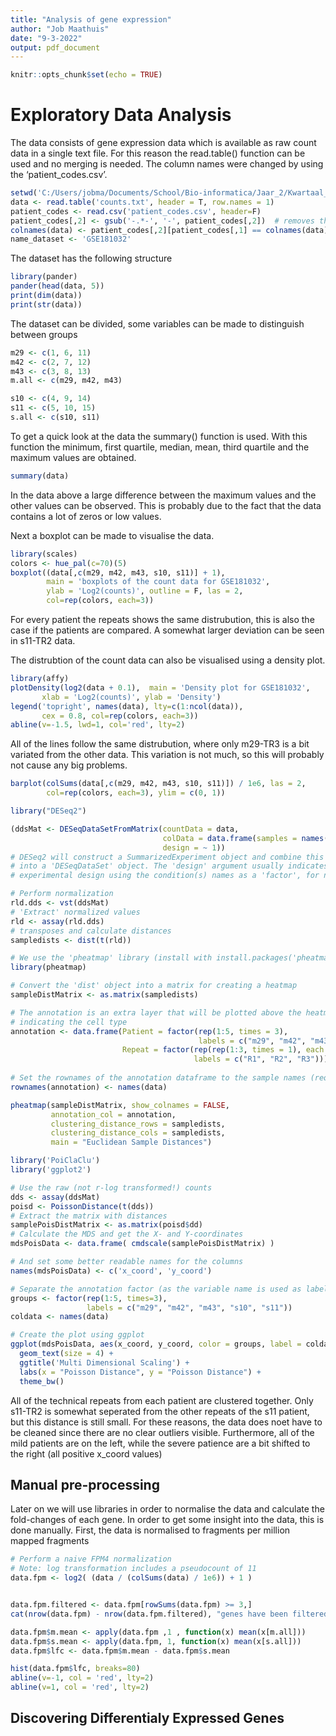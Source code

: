 ```yaml
---
title: "Analysis of gene expression"
author: "Job Maathuis"
date: "9-3-2022"
output: pdf_document
---
```


```r
knitr::opts_chunk$set(echo = TRUE)
```
#  Exploratory Data Analysis

The data consists of gene expression data which is available as raw count data in a single text file. For this reason the read.table() function can be used and no merging is needed. The column names were changed by using the 'patient_codes.csv'.

```r

setwd('C:/Users/jobma/Documents/School/Bio-informatica/Jaar_2/Kwartaal_3/practicum/')
data <- read.table('counts.txt', header = T, row.names = 1)
patient_codes <- read.csv('patient_codes.csv', header=F)
patient_codes[,2] <- gsub('-.*-', '-', patient_codes[,2])  # removes the middle part
colnames(data) <- patient_codes[,2][patient_codes[,1] == colnames(data)]
name_dataset <- 'GSE181032'
```




The dataset has the following structure
```r
library(pander)
pander(head(data, 5))
print(dim(data))
print(str(data))
```

The dataset can be divided, some variables can be made to distinguish between groups

```r
m29 <- c(1, 6, 11)
m42 <- c(2, 7, 12)
m43 <- c(3, 8, 13)
m.all <- c(m29, m42, m43)

s10 <- c(4, 9, 14)
s11 <- c(5, 10, 15)
s.all <- c(s10, s11)
```

To get a quick look at the data the summary() function is used. With this function the minimum, first quartile, median, mean, third quartile and the maximum values are obtained. 

```r
summary(data)
```
In the data above a large difference between the maximum values and the other values can be observed. This is probably due to the fact that the data contains a lot of zeros or low values.

Next a boxplot can be made to visualise the data.
```r
library(scales)
colors <- hue_pal(c=70)(5)
boxplot((data[,c(m29, m42, m43, s10, s11)] + 1),
        main = 'boxplots of the count data for GSE181032',
        ylab = 'Log2(counts)', outline = F, las = 2, 
        col=rep(colors, each=3))
```
For every patient the repeats shows the same distrubution, this is also the case if the patients are compared. A somewhat larger deviation can be seen in s11-TR2 data. 

The distrubtion of the count data can also be visualised using a density plot.
```r
library(affy)
plotDensity(log2(data + 0.1),  main = 'Density plot for GSE181032', 
       xlab = 'Log2(counts)', ylab = 'Density')
legend('topright', names(data), lty=c(1:ncol(data)),
       cex = 0.8, col=rep(colors, each=3))
abline(v=-1.5, lwd=1, col='red', lty=2)
```
All of the lines follow the same distrubution, where only m29-TR3 is a bit variated from the other data. This variation is not much, so this will probably not cause any big problems. 

```r
barplot(colSums(data[,c(m29, m42, m43, s10, s11)]) / 1e6, las = 2,
        col=rep(colors, each=3), ylim = c(0, 1))
```

```r
library("DESeq2")

(ddsMat <- DESeqDataSetFromMatrix(countData = data,
                                  colData = data.frame(samples = names(data)),
                                  design = ~ 1))
# DESeq2 will construct a SummarizedExperiment object and combine this 
# into a 'DESeqDataSet' object. The 'design' argument usually indicates the 
# experimental design using the condition(s) names as a 'factor', for now we use just '~ 1'

# Perform normalization
rld.dds <- vst(ddsMat)
# 'Extract' normalized values
rld <- assay(rld.dds)
# transposes and calculate distances
sampledists <- dist(t(rld))
```


```r
# We use the 'pheatmap' library (install with install.packages('pheatmap'))
library(pheatmap)

# Convert the 'dist' object into a matrix for creating a heatmap
sampleDistMatrix <- as.matrix(sampledists)

# The annotation is an extra layer that will be plotted above the heatmap columns
# indicating the cell type
annotation <- data.frame(Patient = factor(rep(1:5, times = 3), 
                                          labels = c("m29", "m42", "m43", "s10", "s11")),
                         Repeat = factor(rep(rep(1:3, times = 1), each = 5),
                                         labels = c("R1", "R2", "R3")))
                         
# Set the rownames of the annotation dataframe to the sample names (required)
rownames(annotation) <- names(data)

pheatmap(sampleDistMatrix, show_colnames = FALSE,
         annotation_col = annotation,
         clustering_distance_rows = sampledists,
         clustering_distance_cols = sampledists,
         main = "Euclidean Sample Distances")

```






```r
library('PoiClaClu')
library('ggplot2')

# Use the raw (not r-log transformed!) counts
dds <- assay(ddsMat)
poisd <- PoissonDistance(t(dds))
# Extract the matrix with distances
samplePoisDistMatrix <- as.matrix(poisd$dd)
# Calculate the MDS and get the X- and Y-coordinates
mdsPoisData <- data.frame( cmdscale(samplePoisDistMatrix) )

# And set some better readable names for the columns
names(mdsPoisData) <- c('x_coord', 'y_coord')

# Separate the annotation factor (as the variable name is used as label)
groups <- factor(rep(1:5, times=3), 
                 labels = c("m29", "m42", "m43", "s10", "s11"))
coldata <- names(data)

# Create the plot using ggplot
ggplot(mdsPoisData, aes(x_coord, y_coord, color = groups, label = coldata)) + 
  geom_text(size = 4) +
  ggtitle('Multi Dimensional Scaling') +
  labs(x = "Poisson Distance", y = "Poisson Distance") +
  theme_bw()
```

All of the technical repeats from each patient are clustered together. Only s11-TR2 is somewhat seperated from the other repeats of the s11 patient, but this distance is still small.  For these reasons, the data does noet have to be cleaned since there are no clear outliers visible. Furthermore, all of the mild patients are on the left, while the severe patience are a bit shifted to the right (all positive x_coord values)

## Manual pre-processing

Later on we will use libraries in order to normalise the data and calculate the fold-changes of each gene. In order to get some insight into the data, this is done manually. First, the data is normalised to fragments per million mapped fragments 

```r
# Perform a naive FPM4 normalization
# Note: log transformation includes a pseudocount of 11
data.fpm <- log2( (data / (colSums(data) / 1e6)) + 1 )


data.fpm.filtered <- data.fpm[rowSums(data.fpm) >= 3,]
cat(nrow(data.fpm) - nrow(data.fpm.filtered), "genes have been filtered out")
```

```r
data.fpm$m.mean <- apply(data.fpm ,1 , function(x) mean(x[m.all]))
data.fpm$s.mean <- apply(data.fpm, 1, function(x) mean(x[s.all]))
data.fpm$lfc <- data.fpm$m.mean - data.fpm$s.mean

hist(data.fpm$lfc, breaks=80)
abline(v=-1, col = 'red', lty=2)
abline(v=1, col = 'red', lty=2)
```

## Discovering Differentialy Expressed Genes

